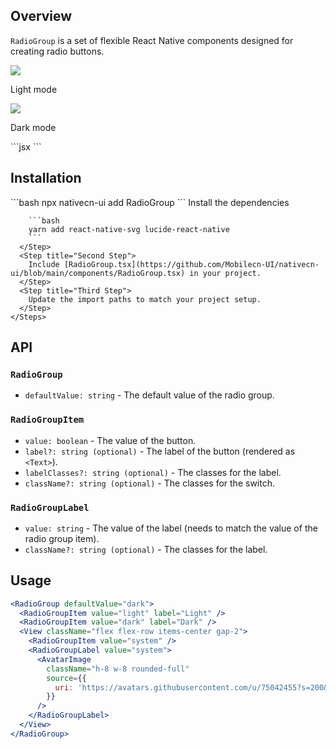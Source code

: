 ## Overview

`RadioGroup` is a set of flexible React Native components designed for creating radio buttons.

<Tabs>
  <Tab title="Preview">
    <div style={{ display: 'flex', justifyContent: 'center' }}>
      <div style={{ marginRight: '40px' }}>
        <img src="https://raw.githubusercontent.com/Mobilecn-UI/nativecn-ui/main/assets/examples/components/radio-group-light.png" />
        <p>Light mode</p>
      </div>
      <div style={{ marginRight: '40px' }}>
        <img src="https://raw.githubusercontent.com/Mobilecn-UI/nativecn-ui/main/assets/examples/components/radio-group-dark.png" />
        <p>Dark mode</p>
      </div>
    </div>
  </Tab>
  <Tab title="Code">
    ```jsx
    <RadioGroup defaultValue="dark">
      <RadioGroupItem value="light" label="Light" />
      <RadioGroupItem value="dark" label="Dark" />
      <View className="flex flex-row items-center gap-2">
        <RadioGroupItem value="system" />
        <RadioGroupLabel value="system">
          <AvatarImage
            className="h-8 w-8 rounded-full"
            source={{
              uri: 'https://avatars.githubusercontent.com/u/75042455?s=200&v=4',
            }}
          />
        </RadioGroupLabel>
      </View>
    </RadioGroup>
    ```
  </Tab>
</Tabs>

## Installation

<Tabs>
  <Tab title="CLI">
    ```bash
    npx nativecn-ui add RadioGroup
    ```
  </Tab>
  <Tab title="Manual">
    <Steps>
      <Step title="First Step">
        Install the dependencies

        ```bash
        yarn add react-native-svg lucide-react-native
        ```
      </Step>
      <Step title="Second Step">
        Include [RadioGroup.tsx](https://github.com/Mobilecn-UI/nativecn-ui/blob/main/components/RadioGroup.tsx) in your project.
      </Step>
      <Step title="Third Step">
        Update the import paths to match your project setup.
      </Step>
    </Steps>
  </Tab>
</Tabs>

## API

### `RadioGroup`

- `defaultValue: string` - The default value of the radio group.

### `RadioGroupItem`

- `value: boolean` - The value of the button.
- `label?: string (optional)` - The label of the button (rendered as `<Text>`).
- `labelClasses?: string (optional)` - The classes for the label.
- `className?: string (optional)` - The classes for the switch.

### `RadioGroupLabel`

- `value: string` - The value of the label (needs to match the value of the radio group item).
- `className?: string (optional)` - The classes for the label.

## Usage

```jsx
<RadioGroup defaultValue="dark">
  <RadioGroupItem value="light" label="Light" />
  <RadioGroupItem value="dark" label="Dark" />
  <View className="flex flex-row items-center gap-2">
    <RadioGroupItem value="system" />
    <RadioGroupLabel value="system">
      <AvatarImage
        className="h-8 w-8 rounded-full"
        source={{
          uri: 'https://avatars.githubusercontent.com/u/75042455?s=200&v=4',
        }}
      />
    </RadioGroupLabel>
  </View>
</RadioGroup>
```
